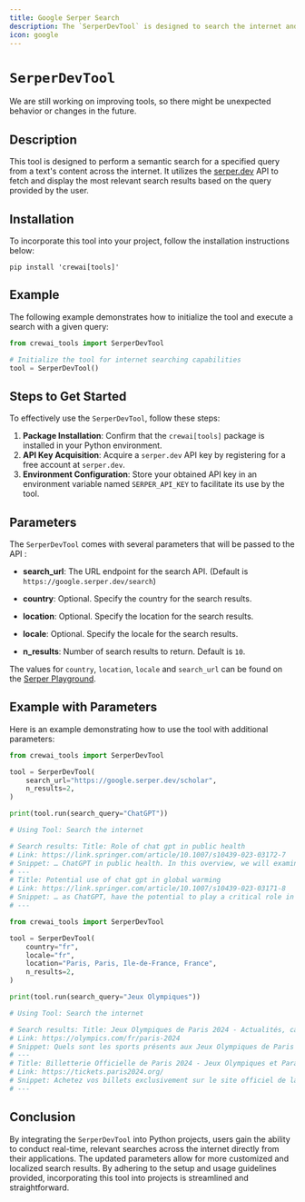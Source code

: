 ```yaml
---
title: Google Serper Search
description: The `SerperDevTool` is designed to search the internet and return the most relevant results.
icon: google
---
```


# `SerperDevTool`

<Note>
    We are still working on improving tools, so there might be unexpected behavior or changes in the future.
</Note>

## Description

This tool is designed to perform a semantic search for a specified query from a text's content across the internet. It utilizes the [serper.dev](https://serper.dev) API 
to fetch and display the most relevant search results based on the query provided by the user.

## Installation

To incorporate this tool into your project, follow the installation instructions below:

```shell
pip install 'crewai[tools]'
```

## Example

The following example demonstrates how to initialize the tool and execute a search with a given query:

```python Code
from crewai_tools import SerperDevTool

# Initialize the tool for internet searching capabilities
tool = SerperDevTool()
```

## Steps to Get Started

To effectively use the `SerperDevTool`, follow these steps:

1. **Package Installation**: Confirm that the `crewai[tools]` package is installed in your Python environment.
2. **API Key Acquisition**: Acquire a `serper.dev` API key by registering for a free account at `serper.dev`.
3. **Environment Configuration**: Store your obtained API key in an environment variable named `SERPER_API_KEY` to facilitate its use by the tool.

## Parameters

The `SerperDevTool` comes with several parameters that will be passed to the API :

- **search_url**: The URL endpoint for the search API. (Default is `https://google.serper.dev/search`)

- **country**: Optional. Specify the country for the search results.
- **location**: Optional. Specify the location for the search results.
- **locale**: Optional. Specify the locale for the search results.
- **n_results**: Number of search results to return. Default is `10`.

The values for `country`, `location`, `locale` and `search_url` can be found on the [Serper Playground](https://serper.dev/playground).

## Example with Parameters

Here is an example demonstrating how to use the tool with additional parameters:

```python Code
from crewai_tools import SerperDevTool

tool = SerperDevTool(
    search_url="https://google.serper.dev/scholar",
    n_results=2,
)

print(tool.run(search_query="ChatGPT"))

# Using Tool: Search the internet

# Search results: Title: Role of chat gpt in public health
# Link: https://link.springer.com/article/10.1007/s10439-023-03172-7
# Snippet: … ChatGPT in public health. In this overview, we will examine the potential uses of ChatGPT in
# ---
# Title: Potential use of chat gpt in global warming
# Link: https://link.springer.com/article/10.1007/s10439-023-03171-8
# Snippet: … as ChatGPT, have the potential to play a critical role in advancing our understanding of climate
# ---

```

```python Code
from crewai_tools import SerperDevTool

tool = SerperDevTool(
    country="fr",
    locale="fr",
    location="Paris, Paris, Ile-de-France, France",
    n_results=2,
)

print(tool.run(search_query="Jeux Olympiques"))

# Using Tool: Search the internet

# Search results: Title: Jeux Olympiques de Paris 2024 - Actualités, calendriers, résultats
# Link: https://olympics.com/fr/paris-2024
# Snippet: Quels sont les sports présents aux Jeux Olympiques de Paris 2024 ? · Athlétisme · Aviron · Badminton · Basketball · Basketball 3x3 · Boxe · Breaking · Canoë ...
# ---
# Title: Billetterie Officielle de Paris 2024 - Jeux Olympiques et Paralympiques
# Link: https://tickets.paris2024.org/
# Snippet: Achetez vos billets exclusivement sur le site officiel de la billetterie de Paris 2024 pour participer au plus grand événement sportif au monde.
# ---
```

## Conclusion

By integrating the `SerperDevTool` into Python projects, users gain the ability to conduct real-time, relevant searches across the internet directly from their applications. 
The updated parameters allow for more customized and localized search results. By adhering to the setup and usage guidelines provided, incorporating this tool into projects is streamlined and straightforward.
